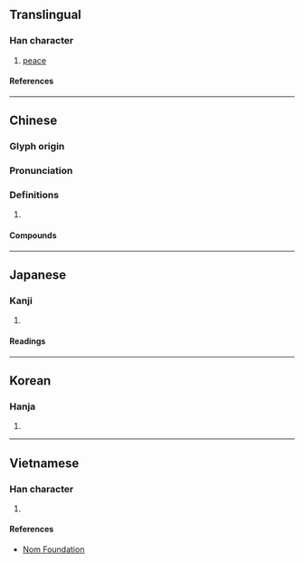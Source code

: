 {{character info}}
==Translingual==

===Han character===
{{Han char|rn=61|rad=心|as=13|sn=16|four=97061|canj=PNCR|ids=⿰忄詹}}

# [[peace]]

====References====
{{Han ref|kx=0404.430|dkj=11305|dj=0745.080|hdz=42362.060|uh=61BA}}

----

==Chinese==
{{zh-forms}}

===Glyph origin===
{{Han etym}}

===Pronunciation===
{{zh-pron
|m=dàn
|m-s=
|dg=
|c=daam6
|c-t=
|g=
|h=pfs=
|j=
|mb=
|md=
|mn=
|mn-t=
|w=
|x=
|mc=y
|oc=y
|cat=n
}}

===Definitions===
{{head|zh|Han character}}

# {{rfdef|zh}}

====Compounds====
{{zh-der|憺畏}}

----

==Japanese==

===Kanji===
{{ja-kanji|grade=|rs=心13}}

# {{rfdef|ja|sort=心13}}

====Readings====
{{ja-readings
|goon=だん<だむ
|kanon=たん<たむ
|kun=やすらか, さだまる, しずか
}}

----

==Korean==

===Hanja===
{{ko-hanja|담}}

# {{rfdef|ko|sort=心13}}

----

==Vietnamese==

===Han character===
{{vi-readings|rs=心13|reading=điềm}}

# {{rfdef|vi|sort=心13}}

====References====
* [http://nomfoundation.org/common/nom_details.php?codepoint=61ba Nom Foundation]